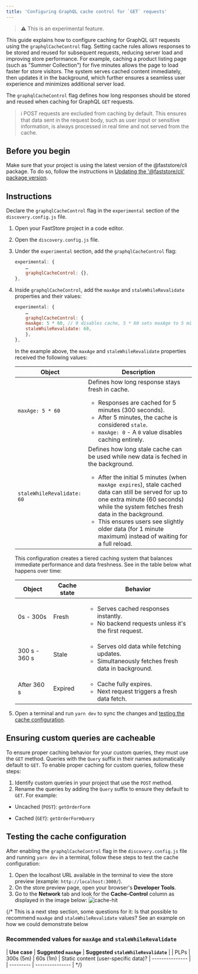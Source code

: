 ```yaml
---
title: 'Configuring GraphQL cache control for `GET` requests'
---
```


> ⚠ This is an experimental feature.

This guide explains how to configure caching for GraphQL `GET` requests using the `graphqlCacheControl` flag. Setting cache rules allows responses to be stored and reused for subsequent requests, reducing server load and improving store performance. For example, caching a product listing page (such as "Summer Collection") for five minutes allows the page to load faster for store visitors. The system serves cached content immediately, then updates it in the background, which further ensures a seamless user experience and minimizes additional server load.

The `graphqlCacheControl` flag defines how long responses should be stored and reused when caching for GraphQL `GET` requests.

> ℹ POST requests are excluded from caching by default. This ensures that data sent in the request body, such as user input or sensitive information, is always processed in real time and not served from the cache.

## Before you begin

Make sure that your project is using the latest version of the @faststore/cli package. To do so, follow the instructions in [Updating the '@faststore/cli' package version](https://developers.vtex.com/docs/guides/faststore/project-structure-updating-the-cli-package-version).

## Instructions

Declare the `graphqlCacheControl` flag in the `experimental` section of the `discovery.config.js` file.

1. Open your FastStore project in a code editor.
2. Open the `discovery.config.js` file.
3. Under the `experimental` section, add the `graphqlCacheControl` flag:

    ```js discovery.config.js
    experimental: {
        …
        graphqlCacheControl: {},
    },
    ```

4. Inside `graphqlCacheControl`, add the `maxAge` and `staleWhileRevalidate` properties and their values:

    ```js discovery.config.js
    experimental: {
        …
        graphqlCacheControl: {
        maxAge: 5 * 60, // 0 disables cache, 5 * 60 sets maxAge to 5 minutes.
        staleWhileRevalidate: 60,
        },
    },
    ```

    In the example above, the `maxAge` and `staleWhileRevalidate` properties received the following values:

    | Object    | Description     |
    | --------- | --------------- |
    | `maxAge: 5 * 60` | Defines how long response stays fresh in cache. <ul><li>Responses are cached for 5 minutes (300 seconds).</li><li>After 5 minutes, the cache is considered `stale`.</li><li>`maxAge: 0` - A `0` value disables caching entirely.</li></ul> |
    | `staleWhileRevalidate: 60` | Defines how long stale cache can be used while new data is feched in the background. <ul><li>After the initial 5 minutes (when `maxAge expires`), stale cached data can still be served for up to one extra minute (60 seconds) while the system fetches fresh data in the background.</li><li>This ensures users see slightly older data (for 1 minute maximum) instead of waiting for a full reload.</li></ul> |

    This configuration creates a tiered caching system that balances immediate performance and data freshness. See in the table below what happens over time:

    | **Object** | **Cache state** | **Behavior** |
    | ------ | ----------- | -------- |
    | 0s - 300s  | Fresh | <ul><li>Serves cached responses instantly.</li><li>No backend requests unless it's the first request.</li></ul> |
    | 300 s - 360 s  | Stale | <ul><li>Serves old data while fetching updates.</li><li>Simultaneously fetches fresh data in background.</li></ul> |
    | After 360 s  | Expired | <ul><li>Cache fully expires.</li><li>Next request triggers a fresh data fetch.</li></ul> |

5. Open a terminal and run `yarn dev` to sync the changes and [testing the cache configuration](#testing-the-cache-configuration).

## Ensuring custom queries are cacheable

To ensure proper caching behavior for your custom queries, they must use the `GET` method. Queries with the `Query` suffix in their names automatically default to `GET`. To enable proper caching for custom queries, follow these steps:

1. Identify custom queries in your project that use the `POST` method.
2. Rename the queries by adding the `Query` suffix to ensure they default to `GET`. For example:

- Uncached (`POST`): `getOrderForm`

- Cached (`GET`): `getOrderFormQuery`

## Testing the cache configuration

After enabling the `graphqlCacheControl` flag in the `discovery.config.js` file and running `yarn dev` in a terminal, follow these steps to test the cache configuration:

1. Open the localhost URL available in the terminal to view the store preview (example: `http://localhost:3000/`).
2. On the store preview page, open your browser's **Developer Tools**.
3. Go to the **Network** tab and look for the **Cache-Control** column as displayed in the image below:
   ![cache-hit](https://vtexhelp.vtexassets.com/assets/docs/src/graphql-cache-control-flag-localhost___70d2f2c3fbf40846180c7c0ed11d16f0.png)

{/* This is a next step section, some questions for it: Is that possible to recommend `maxAge` and `staleWhileRevalidate` values? See an example on how we could demonstrate below
### Recommended values for `maxAge` and `staleWhileRevalidate`

| **Use case** | **Suggested `maxAge`** | **Suggested `staleWhileRevalidate`** |
| PLPs | 300s (5m) | 60s (1m)
| Static content (user-specific data)? | --------------- |
| --------- | --------------- | */}
